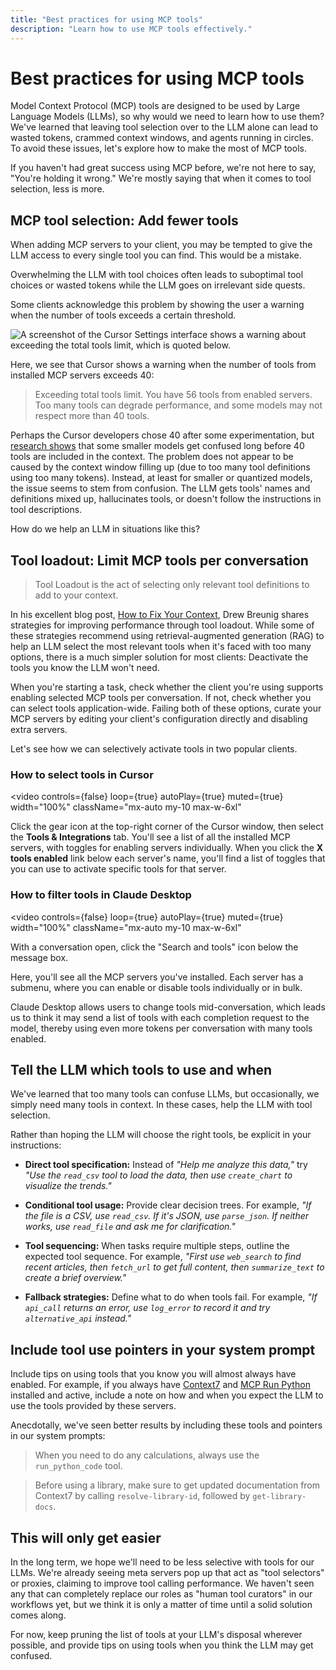 ```yaml
---
title: "Best practices for using MCP tools"
description: "Learn how to use MCP tools effectively."
---
```


# Best practices for using MCP tools

Model Context Protocol (MCP) tools are designed to be used by Large Language Models (LLMs), so why would we need to learn how to use them? We've learned that leaving tool selection over to the LLM alone can lead to wasted tokens, crammed context windows, and agents running in circles. To avoid these issues, let's explore how to make the most of MCP tools.

If you haven't had great success using MCP before, we're not here to say, "You're holding it wrong." We're mostly saying that when it comes to tool selection, less is more.

## MCP tool selection: Add fewer tools

When adding MCP servers to your client, you may be tempted to give the LLM access to every single tool you can find. This would be a mistake.

Overwhelming the LLM with tool choices often leads to suboptimal tool choices or wasted tokens while the LLM goes on irrelevant side quests.

Some clients acknowledge this problem by showing the user a warning when the number of tools exceeds a certain threshold.

![A screenshot of the Cursor Settings interface shows a warning about exceeding the total tools limit, which is quoted below.](/assets/mcp/using-tools/cursor-limit.png)

Here, we see that Cursor shows a warning when the number of tools from installed MCP servers exceeds 40:

> Exceeding total tools limit. You have 56 tools from enabled servers. Too many tools can degrade performance, and some models may not respect more than 40 tools.

Perhaps the Cursor developers chose 40 after some experimentation, but [research shows](https://arxiv.org/abs/2411.15399) that some smaller models get confused long before 40 tools are included in the context. The problem does not appear to be caused by the context window filling up (due to too many tool definitions using too many tokens). Instead, at least for smaller or quantized models, the issue seems to stem from confusion. The LLM gets tools' names and definitions mixed up, hallucinates tools, or doesn't follow the instructions in tool descriptions.

How do we help an LLM in situations like this?

## Tool loadout: Limit MCP tools per conversation

> Tool Loadout is the act of selecting only relevant tool definitions to add to your context.

In his excellent blog post, [How to Fix Your Context](https://www.dbreunig.com/2025/06/26/how-to-fix-your-context.html#tool-loadout), Drew Breunig shares strategies for improving performance through tool loadout. While some of these strategies recommend using retrieval-augmented generation (RAG) to help an LLM select the most relevant tools when it's faced with too many options, there is a much simpler solution for most clients: Deactivate the tools you know the LLM won't need.

When you're starting a task, check whether the client you're using supports enabling selected MCP tools per conversation. If not, check whether you can select tools application-wide. Failing both of these options, curate your MCP servers by editing your client's configuration directly and disabling extra servers.

Let's see how we can selectively activate tools in two popular clients.

### How to select tools in Cursor

<video
  controls={false}
  loop={true}
  autoPlay={true}
  muted={true}
  width="100%"
  className="mx-auto my-10 max-w-6xl"
>
  <source src="/assets/mcp/using-tools/cursor-tools.webm" type="video/webm" />
</video>

Click the gear icon at the top-right corner of the Cursor window, then select the **Tools & Integrations** tab. You'll see a list of all the installed MCP servers, with toggles for enabling servers individually. When you click the **X tools enabled** link below each server's name, you'll find a list of toggles that you can use to activate specific tools for that server.

### How to filter tools in Claude Desktop

<video
  controls={false}
  loop={true}
  autoPlay={true}
  muted={true}
  width="100%"
  className="mx-auto my-10 max-w-6xl"
>
  <source src="/assets/mcp/using-tools/claude-tools.webm" type="video/webm" />
</video>

With a conversation open, click the "Search and tools" icon below the message box.

Here, you'll see all the MCP servers you've installed. Each server has a submenu, where you can enable or disable tools individually or in bulk.

Claude Desktop allows users to change tools mid-conversation, which leads us to think it may send a list of tools with each completion request to the model, thereby using even more tokens per conversation with many tools enabled.

## Tell the LLM which tools to use and when

We've learned that too many tools can confuse LLMs, but occasionally, we simply need many tools in context. In these cases, help the LLM with tool selection.

Rather than hoping the LLM will choose the right tools, be explicit in your instructions:

- **Direct tool specification:** Instead of _"Help me analyze this data,"_ try _"Use the `read_csv` tool to load the data, then use `create_chart` to visualize the trends."_

- **Conditional tool usage:** Provide clear decision trees. For example, _"If the file is a CSV, use `read_csv`. If it's JSON, use `parse_json`. If neither works, use `read_file` and ask me for clarification."_

- **Tool sequencing:** When tasks require multiple steps, outline the expected tool sequence. For example, _"First use `web_search` to find recent articles, then `fetch_url` to get full content, then `summarize_text` to create a brief overview."_

- **Fallback strategies:** Define what to do when tools fail. For example, _"If `api_call` returns an error, use `log_error` to record it and try `alternative_api` instead."_

## Include tool use pointers in your system prompt

Include tips on using tools that you know you will almost always have enabled. For example, if you always have [Context7](https://context7.com/) and [MCP Run Python](https://github.com/pydantic/mcp-run-python) installed and active, include a note on how and when you expect the LLM to use the tools provided by these servers.

Anecdotally, we've seen better results by including these tools and pointers in our system prompts:

> When you need to do any calculations, always use the `run_python_code` tool.

> Before using a library, make sure to get updated documentation from Context7 by calling `resolve-library-id`, followed by `get-library-docs`.

## This will only get easier

In the long term, we hope we'll need to be less selective with tools for our LLMs. We're already seeing meta servers pop up that act as "tool selectors" or proxies, claiming to improve tool calling performance. We haven't seen any that can completely replace our roles as "human tool curators" in our workflows yet, but we think it is only a matter of time until a solid solution comes along.

For now, keep pruning the list of tools at your LLM's disposal wherever possible, and provide tips on using tools when you think the LLM may get confused.
